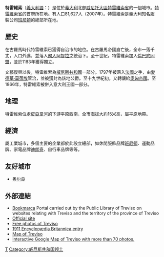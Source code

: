 {{Infobox Italian comune
| img_coa           = Treviso-Stemma.png
| official_name     = 特雷維索<br/>Comune di Treviso
| image_skyline     = Il Sile a Treviso.jpg
| imagesize         =
| image_alt         =
| image_caption     = 
| mapx              = 45.66
| mapy              = 12.25
| name              = 特雷維索
| region            = [[威尼托|威尼托]] 
| province          = [[特雷維索省|特雷維索省]] 
| pushpin_label_position =
| pushpin_map_alt     =
| latd  = 45 |latm  = 40 |lats  =  |latNS  = N
| longd = 12 |longm = 15 |longs =   |longEW = E
| elevation_m       = 15
| area_total_km2    = 55.5
| population_as_of  = 2007年
| population_total  = 81,627
| population_density_km2 = 1471
| timezone          = [[欧洲中部时间|CET]]、[[UTC|UTC]]+1 
| coordinates       = {{coord|45|40|N|12|15|E}}
| telephone         = 0422
| postalcode        = 31100
| gentilic          = 
| website           = [http://www.comune.treviso.it/] |
}}
'''特雷維索'''（[[義大利語|義大利語]]：'''{{lang|it|Treviso}}'''）是位於[[義大利|義大利]]北部[[威尼托大區|威尼托大區]][[特雷維索省|特雷維索省]]的一個城市。[[特雷維索省|特雷維索省]]的首府所在地。有人口81,627人（2007年）。特雷維索是義大利知名服裝公司[[班尼頓|班尼頓]]的總部所在地。

==歷史==
在古羅馬時代特雷維索已獲得自治市的地位。在古羅馬帝國崩亡後，全市一落千丈，人口外逃，並落入[[匈人|匈人]][[阿提拉|阿提拉]]之統治下。至十世紀，特雷維索加入[[倫巴底同盟|倫巴底同盟]]，並於1183年獲得獨立。

文藝復興以後，特雷維索為[[威尼斯共和國|威尼斯共和國]]一部分。1797年被落入[[法國|法國]]之手，由[[爱德华·阿道夫·卡西米尔·约瑟夫·莫蒂埃|愛德華·莫蒂埃]]管治，並被獲封為該地公爵。至十九世紀初，又轉讓給[[奧匈帝國|奧匈帝國]]。至1866年，特雷維索被併入意大利王國一部分。

==地理==
特雷維索位處[[皮亞韋河|皮亞韋河]]的下游平原西南，全市海拔大約15米高，屬平原地帶。

==經濟==
屬工業城市，多個主要的企業都於此設立總部，如休閒服飾品牌[[班尼頓|班尼頓]]、運動品牌{{le|樂途 (運動品牌)|Lotto Sport Italia|樂途}}、家電品牌[[迪朗奇|迪朗奇]]、自行車品牌{{le|皮纳雷洛|Pinarello}}等等。

==友好城市==
* {{FRA}} [[奥尔良|奥尔良]]
 
== 外部連結 ==
{{Commons|Treviso}}
* [https://web.archive.org/web/20071111174526/http://www.bookmarca.it/ Bookmarca] Portal carried out by the Public Library of Treviso on websites relating with Treviso and the territory of the province of Treviso
* [http://www.comune.treviso.it/ Official site] {{Wayback|url=http://www.comune.treviso.it/ |date=20100722040636 }}
* [https://web.archive.org/web/20080824221418/http://arglist.com/photos/treviso.html Free photos of Treviso]
* [https://web.archive.org/web/20080705090103/http://76.1911encyclopedia.org/T/TR/TREVISO.htm 1911 Encyclopædia Britannica entry]
* [http://mappe.regioneveneto.net/node/2 Map of Treviso] {{Wayback|url=http://mappe.regioneveneto.net/node/2 |date=20070524073156 }}
* [http://www.mapstars.com/map-countries/italy/treviso/treviso-images-map.htm Interactive Google Map of Treviso with more than 70 photos.] {{Wayback|url=http://www.mapstars.com/map-countries/italy/treviso/treviso-images-map.htm |date=20090501223602 }}

{{特雷維索省市鎮}}

{{Authority control}}
[[Category:特雷维索省市镇|T]]
[[Category:威尼斯共和国领土|Category:威尼斯共和国领土]]